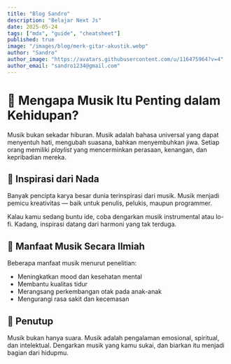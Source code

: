 ```yaml
---
title: "Blog Sandro"
description: "Belajar Next Js"
date: 2025-05-24
tags: ["mdx", "guide", "cheatsheet"]
published: true
image: "/images/blog/merk-gitar-akustik.webp"
author: "Sandro"
author_image: "https://avatars.githubusercontent.com/u/116475964?v=4"
author_email: "sandro1234@gmail.com"
---
```


# 🎵 Mengapa Musik Itu Penting dalam Kehidupan?

Musik bukan sekadar hiburan. Musik adalah bahasa universal yang dapat menyentuh hati, mengubah suasana, bahkan menyembuhkan jiwa. Setiap orang memiliki _playlist_ yang mencerminkan perasaan, kenangan, dan kepribadian mereka.



## 🎹 Inspirasi dari Nada

Banyak pencipta karya besar dunia terinspirasi dari musik. Musik menjadi pemicu kreativitas — baik untuk penulis, pelukis, maupun programmer.

Kalau kamu sedang buntu ide, coba dengarkan musik instrumental atau lo-fi. Kadang, inspirasi datang dari harmoni yang tak terduga.




## 🧠 Manfaat Musik Secara Ilmiah

Beberapa manfaat musik menurut penelitian:

- Meningkatkan mood dan kesehatan mental
- Membantu kualitas tidur
- Merangsang perkembangan otak pada anak-anak
- Mengurangi rasa sakit dan kecemasan

## 🎼 Penutup

Musik bukan hanya suara. Musik adalah pengalaman emosional, spiritual, dan intelektual. Dengarkan musik yang kamu sukai, dan biarkan itu menjadi bagian dari hidupmu.
